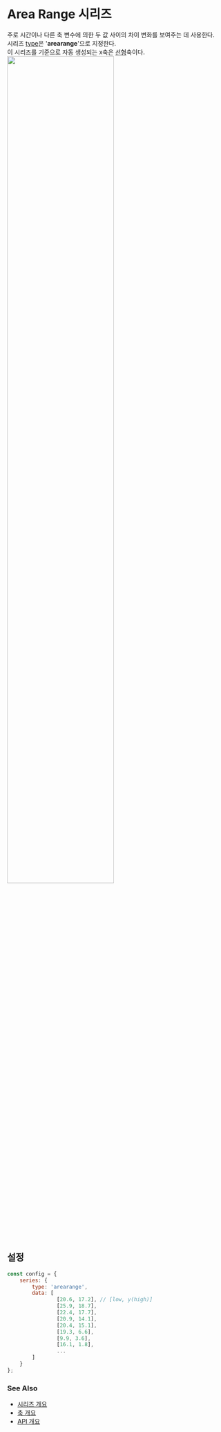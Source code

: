 # Area Range 시리즈

주로 시간이나 다른 축 변수에 의한 두 값 사이의 차이 변화를 보여주는 데 사용한다.<br/>
시리즈 [type](/config/config/series#type)은 '**arearange**'으로 지정한다.<br/>
이 시리즈를 기준으로 자동 생성되는 x축은 [선형](/config/config/xAxis/linear)축이다.<br/>
<FiddleLink label="Try Area Range" href="https:/jsfiddle.net/gh/get/library/pure/realgrid/realchart-demo/tree/master/guide/series/arearange"/>
<img src="/images/guide/series/arearange-01.png" width="70%" className="border-img"/>

## 설정

```js
const config = {
    series: {
        type: 'arearange',
        data: [
                [20.6, 17.2], // [low, y(high)]
                [25.9, 18.7],
                [22.4, 17.7],
                [20.9, 14.1],
                [20.4, 15.1],
                [19.3, 6.6],
                [9.9, 3.6],
                [16.1, 1.8],
                ...
        ]
    }
};
```

### See Also

- [시리즈 개요](/guide/series)
- [축 개요](/guide/axes)
- [API 개요](/docs)